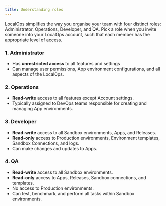 ```yaml
---
title: Understanding roles
---
```


LocalOps simplifies the way you organise your team with four distinct roles: Administrator, Operations, Developer, and
QA. Pick a role when you invite someone into your LocalOps account, such that each member has the appropriate level of
access.

### 1. Administrator

- Has **unrestricted access** to all features and settings
- Can manage user permissions, App environment configurations, and all aspects of the LocalOps.

### 2. Operations

- **Read-write** access to all features except Account settings.
- Typically assigned to DevOps teams responsible for creating and managing App environments.

### 3. Developer

- **Read-write** access to all Sandbox environments, Apps, and Releases.
- **Read-only** access to Production environments, Environment templates, Sandbox Connections, and logs.
- Can make changes and updates to Apps.

### 4. QA

- **Read-write** access to all Sandbox environments.
- **Read-only** access to Apps, Releases, Sandbox connections, and templates.
- No access to Production environments.
- Can test, benchmark, and perform all tasks within Sandbox environments.
